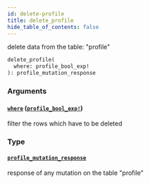 ```yaml
---
id: delete-profile
title: delete_profile
hide_table_of_contents: false
---
```


delete data from the table: "profile"

```graphql
delete_profile(
  where: profile_bool_exp!
): profile_mutation_response
```

### Arguments

#### [`where`](#) ([`profile_bool_exp!`](../inputs/profile-bool-exp))

filter the rows which have to be deleted

### Type

#### [`profile_mutation_response`](../objects/profile-mutation-response)

response of any mutation on the table "profile"
